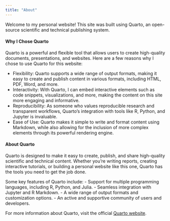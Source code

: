 ```yaml
---
title: "About"
---
```


Welcome to my personal website! This site was built using Quarto, an open-source scientific and technical publishing system.

#### Why I Chose Quarto

Quarto is a powerful and flexible tool that allows users to create high-quality documents, presentations, and websites. Here are a few reasons why I chose to use Quarto for this website:

- Flexibility: Quarto supports a wide range of output formats, making it easy to create and publish content in various formats, including HTML, PDF, Word, and more.
- Interactivity: With Quarto, I can embed interactive elements such as code snippets, visualizations, and more, making the content on this site more engaging and informative.
- Reproducibility: As someone who values reproducible research and transparent workflows, Quarto's integration with tools like R, Python, and Jupyter is invaluable.
- Ease of Use: Quarto makes it simple to write and format content using Markdown, while also allowing for the inclusion of more complex elements through its powerful rendering engine.

#### About Quarto

Quarto is designed to make it easy to create, publish, and share high-quality scientific and technical content. Whether you're writing reports, creating interactive tutorials, or building a personal website like this one, Quarto has the tools you need to get the job done.

Some key features of Quarto include:
- Support for multiple programming languages, including R, Python, and Julia.
- Seamless integration with Jupyter and R Markdown.
- A wide range of output formats and customization options.
- An active and supportive community of users and developers.

For more information about Quarto, visit the official [Quarto website](https://quarto.org).

